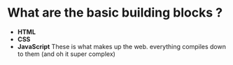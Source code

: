 # What are the basic building blocks ?

- **HTML**
- **CSS**
- **JavaScript**
  These is what makes up the web.
  everything compiles down to them (and oh it super complex)
